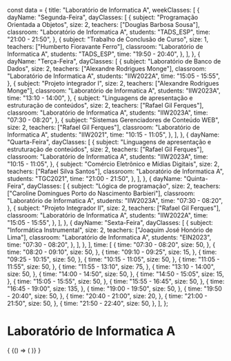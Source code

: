 const data = {
  title: "Laboratório de Informatica A",
  weekClasses: [
    {
      dayName: "Segunda-Feira",
      dayClasses: [
        {
          subject: "Programação Orientada a Objetos",
          size: 2,
          teachers: ["Douglas Barbosa Sousa"],
          classroom: "Laboratório de Informatica A",
          students: "TADS_ESP",
          time: "21:00 - 21:50",
        },
        {
          subject: "Trabalho de Conclusão de Curso",
          size: 1,
          teachers: ["Humberto Fioravante Ferro"],
          classroom: "Laboratório de Informatica A",
          students: "TADS_ESP",
          time: "19:50 - 20:40",
        },
      ],
    },
    {
      dayName: "Terça-Feira",
      dayClasses: [
        {
          subject: "Laboratório de Banco de Dados",
          size: 2,
          teachers: ["Alexandre Rodrigues Monge"],
          classroom: "Laboratório de Informatica A",
          students: "IIW2022A",
          time: "15:05 - 15:55",
        },
        {
          subject: "Projeto integrador I",
          size: 2,
          teachers: ["Alexandre Rodrigues Monge"],
          classroom: "Laboratório de Informatica A",
          students: "IIW2023A",
          time: "13:10 - 14:00",
        },
        {
          subject: "Linguagens de apresentação e estruturação de conteúdos",
          size: 2,
          teachers: ["Rafael Gil Ferques"],
          classroom: "Laboratório de Informatica A",
          students: "IIW2023A",
          time: "07:30 - 08:20",
        },
        {
          subject: "Sistemas Gerenciadores de Conteúdo WEB",
          size: 2,
          teachers: ["Rafael Gil Ferques"],
          classroom: "Laboratório de Informatica A",
          students: "IIW2021",
          time: "10:15 - 11:05",
        },
      ],
    },
    {
      dayName: "Quarta-Feira",
      dayClasses: [
        {
          subject: "Linguagens de apresentação e estruturação de conteúdos",
          size: 2,
          teachers: ["Rafael Gil Ferques"],
          classroom: "Laboratório de Informatica A",
          students: "IIW2023A",
          time: "10:15 - 11:05",
        },
        {
          subject: "Comércio Eletrônico e Mídias Digitais",
          size: 2,
          teachers: ["Rafael Silva Santos"],
          classroom: "Laboratório de Informatica A",
          students: "TGC2021",
          time: "21:00 - 21:50",
        },
      ],
    },
    {
      dayName: "Quinta-Feira",
      dayClasses: [
        {
          subject: "Lógica de programação",
          size: 2,
          teachers: ["Caroline Domingues Porto do Nascimento Barbieri"],
          classroom: "Laboratório de Informatica A",
          students: "IIW2023A",
          time: "07:30 - 08:20",
        },
        {
          subject: "Projeto Integrador II",
          size: 2,
          teachers: ["Rafael Gil Ferques"],
          classroom: "Laboratório de Informatica A",
          students: "IIW2022A",
          time: "15:05 - 15:55",
        },
      ],
    },
    {
      dayName: "Sexta-Feira",
      dayClasses: [
        {
          subject: "Informática Instrumental",
          size: 2,
          teachers: ["Joaquim José Honório de Lima"],
          classroom: "Laboratório de Informatica A",
          students: "EIN2023",
          time: "07:30 - 08:20",
        },
      ],
    },
  ],
  time: [
    {
      time: "07:30 - 08:20",
      size: 50,
    },
    {
      time: "08:20 - 09:10",
      size: 50,
    },
    {
      time: "09:10 - 09:25",
      size: 15,
    },
    {
      time: "09:25 - 10:15",
      size: 50,
    },
    {
      time: "10:15 - 11:05",
      size: 50,
    },
    {
      time: "11:05 - 11:55",
      size: 50,
    },
    {
      time: "11:55 - 13:10",
      size: 75,
    },
    {
      time: "13:10 - 14:00",
      size: 50,
    },
    {
      time: "14:00 - 14:50",
      size: 50,
    },
    {
      time: "14:50 - 15:05",
      size: 15,
    },
    {
      time: "15:05 - 15:55",
      size: 50,
    },
    {
      time: "15:55 - 16:45",
      size: 50,
    },
    {
      time: "16:45 - 19:00",
      size: 135,
    },
    {
      time: "19:00 - 19:50",
      size: 50,
    },
    {
      time: "19:50 - 20:40",
      size: 50,
    },
    {
      time: "20:40 - 21:00",
      size: 20,
    },
    {
      time: "21:00 - 21:50",
      size: 50,
    },
    {
      time: "21:50 - 22:40",
      size: 50,
    },
  ],
};

# Laboratório de Informatica A

<div>
  {
    <BrowserOnly>
      {() => (
        <Grid
          title={data.title}
          weekClasses={data.weekClasses}
          time={data.time}
        />
      )}
    </BrowserOnly>
  }
</div>
